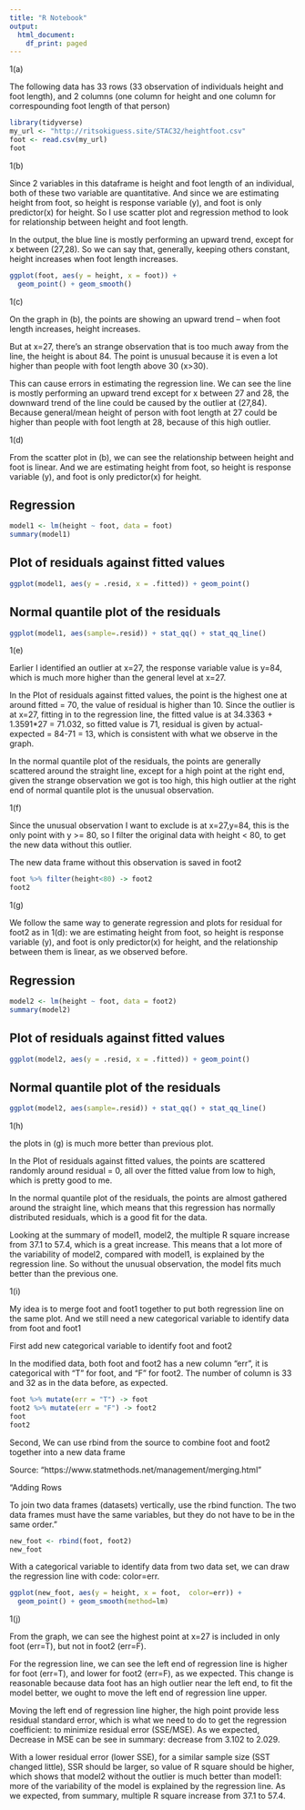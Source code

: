```yaml
---
title: "R Notebook"
output:
  html_document:
    df_print: paged
---
```


1(a)

The following data has 33 rows (33 observation of individuals height and foot length), and 2 columns (one column for height and one column for correspounding foot length of that person)

```r
library(tidyverse)
my_url <- "http://ritsokiguess.site/STAC32/heightfoot.csv"
foot <- read.csv(my_url)
foot
```

1(b)

Since 2 variables in this dataframe is height and foot length of an individual, both of these two variable are quantitative. And since we are estimating height from foot, so height is response variable (y), and foot is only predictor(x) for height. So I use scatter plot and regression method to look for relationship between height and foot length. 

In the output, the blue line is mostly performing an upward trend, except for x between (27,28). So we can say that, generally, keeping others constant, height increases when foot length increases.

```r
ggplot(foot, aes(y = height, x = foot)) +
  geom_point() + geom_smooth() 

```

1(c)

On the graph in (b), the points are showing an upward trend -- when foot length increases, height increases. 

But at x=27, there's an strange observation that is too much away from the line, the height is about 84. The point is unusual because it is even a lot higher than people with foot length above 30 (x>30). 

This can cause errors in estimating the regression line. We can see the line is mostly performing an upward trend except for x between 27 and 28, the downward trend of the line could be caused by the outlier at (27,84). Because general/mean height of person with foot length at 27 could be higher than people with foot length at 28, because of this high outlier.



1(d)

From the scatter plot in (b), we can see the relationship between height and foot is linear. And we are estimating height from foot, so height is response variable (y), and foot is only predictor(x) for height.

## Regression

```r
model1 <- lm(height ~ foot, data = foot)
summary(model1)
```

## Plot of residuals against fitted values

```r
ggplot(model1, aes(y = .resid, x = .fitted)) + geom_point()
```

## Normal quantile plot of the residuals

```r
ggplot(model1, aes(sample=.resid)) + stat_qq() + stat_qq_line()
```

1(e)

Earlier I identified an outlier at x=27, the response variable value is y=84, which is much more higher than the general level at x=27.

In the Plot of residuals against fitted values, the point is the highest one at around fitted = 70, the value of residual is higher than 10. Since the outlier is at x=27, fitting in to the regression line, the fitted value is at 34.3363 + 1.3591*27 = 71.032, so fitted value is 71, residual is given by actual-expected = 84-71 = 13, which is consistent with what we observe in the graph.

In the normal quantile plot of the residuals, the points are generally scattered around the straight line, except for a high point at the right end, given the strange observation we got is too high, this high outlier at the right end of normal quantile plot is the unusual observation.


1(f)

Since the unusual observation I want to exclude is at x=27,y=84, this is the only point with y >= 80, so I filter the original data with height < 80, to get the new data without this outlier.

The new data frame without this observation is saved in foot2

```r
foot %>% filter(height<80) -> foot2
foot2
```

1(g)

We follow the same way to generate regression and plots for residual for foot2 as in 1(d): we are estimating height from foot, so height is response variable (y), and foot is only predictor(x) for height, and the relationship between them is linear, as we observed before.

## Regression

```r
model2 <- lm(height ~ foot, data = foot2)
summary(model2)
```


## Plot of residuals against fitted values

```r
ggplot(model2, aes(y = .resid, x = .fitted)) + geom_point()
```


## Normal quantile plot of the residuals

```r
ggplot(model2, aes(sample=.resid)) + stat_qq() + stat_qq_line()
```

1(h)

the plots in (g) is much more better than previous plot. 

In the Plot of residuals against fitted values, the points are scattered randomly around residual = 0, all over the fitted value from low to high, which is pretty good to me.

In the normal quantile plot of the residuals, the points are almost gathered around the straight line, which means that this regression has normally distributed residuals, which is a good fit for the data.

Looking at the summary of model1, model2, the multiple R square increase from 37.1 to 57.4, which is a great increase. This means that a lot more of the variability of model2, compared with model1, is explained by the regression line. So without the unusual observation, the model fits much better than the previous one.

1(i)

My idea is to merge foot and foot1 together to put both regression line on the same plot. And we still need a new categorical variable to identify data from foot and foot1


First add new categorical variable to identify foot and foot2

In the modified data, both foot and foot2 has a new column "err", it is categorical with "T" for foot, and "F" for foot2. The number of column is 33 and 32 as in the data before, as expected. 

```r
foot %>% mutate(err = "T") -> foot
foot2 %>% mutate(err = "F") -> foot2
foot
foot2
```


Second, We can use rbind from the source to combine foot and foot2 together into a new data frame


Source:
"https://www.statmethods.net/management/merging.html"

"Adding Rows

To join two data frames (datasets) vertically, use the rbind function. The two data frames must have the same variables, but they do not have to be in the same order."

```r
new_foot <- rbind(foot, foot2)
new_foot
```

With a categorical variable to identify data from two data set, we can draw the regression line with code: color=err.

```r
ggplot(new_foot, aes(y = height, x = foot,  color=err)) +
  geom_point() + geom_smooth(method=lm) 
```


1(j)

From the graph, we can see the highest point at x=27 is included in only foot (err=T), but not in foot2 (err=F).

For the regression line, we can see the left end of regression line is higher for foot (err=T), and lower for foot2 (err=F), as we expected. This change is reasonable because data foot has an high outlier near the left end, to fit the model better, we ought to move the left end of regression line upper.

Moving the left end of regression line higher, the high point provide less residual standard error, which is what we need to do to get the regression coefficient: to minimize residual error (SSE/MSE). As we expected, Decrease in MSE can be see in summary: decrease from 3.102 to 2.029.

With a lower residual error (lower SSE), for a similar sample size (SST changed little), SSR should be larger, so value of R square should be higher, which shows that model2 without the outlier is much better than model1: more of the variability of the model is explained by the regression line. As we expected, from summary, multiple R square increase from 37.1 to 57.4.
















